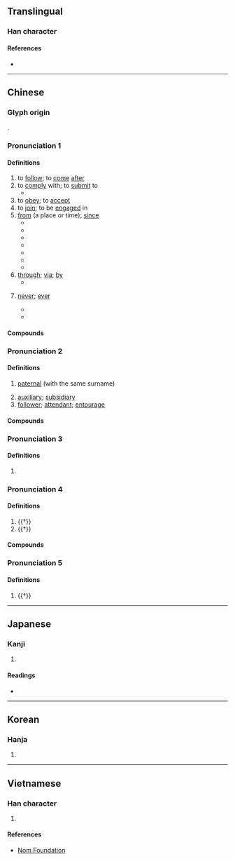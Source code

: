 {{character info/new}}
{{also|从|従}}
==Translingual==
{{Han simplified forms|從|従|从}}

===Han character===
{{Han char|rn=60|rad=彳|as=08|sn=11|four=28281|canj=HOOOO|ids=⿰彳⿱从龰}}

====References====
* {{Han ref|kx=0368.180|dkj=10152|dj=0692.140|hdz=20829.120|uh=5F9E|ud=24478|bh=B171|bd=45425}}

----

==Chinese==
{{zh-forms|s=从|alt=从,𠚪}}

===Glyph origin===
{{Han etym}}
{{Han compound|辵|从|c1=s|c2=p|t1=walk|ls=psc}}.

===Pronunciation 1===
{{zh-pron
|m=cóng
|c=cung4
|h=pfs=chhiùng
|mn=tw,xm,zz:chêng/chn̂g/chiông
|mn_note=chêng, chn̂g - vernacular, chiông - literary
|w=3zon
|mc=1
|oc=1,2
|ma=y
|cat=v,prep,adv
}}

====Definitions====
{{zh-hanzi}}

# to [[follow]]; to [[come]] [[after]]
# to [[comply]] with; to [[submit]] to
#* {{zh-x|差點 就 從 了 他 了！|(I) nearly '''gave in''' to him (and became his girlfriend). {{q|slang}}}}
# to [[obey]]; to [[accept]]
# to [[join]]; to be [[engage]]d in
# [[from]] (a place or time); [[since]]
#* {{zh-x|他 從 中國 來。|He comes '''from''' China.}}
#* {{zh-x|你 是 從 哪 個 國家 來 的？|Where are you '''from'''? (Which country are you '''from'''?)}}
#* {{zh-x|我們 只 能 從 我們 的 錯誤 中 學習。|We can learn only '''from''' our mistakes.}}
#* {{zh-x|我 每 天 都 從 郵局 經過。|I go '''past''' the post-office every day.}}
#* {{zh-x|這 家 店 從 早上 9 點 開 到 晚上 6 點。|This shop is open '''from''' 9 a.m. to 6 p.m.}}
#* {{zh-x|我們 從 小學 三 年級 就是 朋友 了。|We have been friends '''since''' the third grade.}}
#* {{zh-x|賣：出 物 貨 也。從 出 從 買。|{{l|zh|賣}}: To put something out and sell it. Derived from {{l|zh|出}} and {{l|zh|買}}.|ref=Shuowen}}
# [[through]]; [[via]]; [[by]]
#* {{zh-x|一 陣 清風 從 窗口 吹 來。|A cool breeze came in '''through''' the window.}}
# {{lb|zh|followed by negative}} [[never]]; [[ever]]
#* {{zh-x|我 以前 '''從沒''' 見 過 她。|I have '''never''' seen her before}}
#* {{zh-x|我 '''從不''' 違約。|I '''never''' break my promise.}}

====Compounds====
{{zh-der|從業人員|力不從願|從先|從未|從頭|屈己從人|惟命是從|奉從|從井救人|事從|三從|各從其志|從頭到腳|從嚴|允從|品從|一從|從長計議|從流|從中作梗|從諫如流|何去何從|名從主人|便宜從事|從良|從頭至尾|從古至今|從人|從坐|悲從中來|善善從長|從政|從一以終|何從|從此|從屬|惡惡從短|從而|從輕發落|不從|從新|喜從天降|從天而下|從龍|從風|從頭到尾|從速|從軍|從缺|從簡|從祀|從權|從業員|從打|從戎|從心所欲|從影|從師|從小|從寬發落|從寬|從嫁|從始至終|從天而降|從善若流|從商|從吉|從前|從初|從公|從優|從價稅|從俗|從來|從何說起|從令如流|從今以後|從一而終|一切從簡|弭從|屈從|信從|從命|從善如流|從實招來|寧死不從|從頭再來|從事|奴從|從風而靡|廣德從橋|夫死從子|天下從風|三從四德|從中斡旋|密勿從事|唯命是從|唯利是從|四德三從|冒昧從事|去邪從正|從俗就簡|天從人願|力不從心|不敢從命|先從隗始|依從|投筆從戎|景從|朋從|枵腹從公|應天從民|應天從人|無從下手|禍從口出|應天從物|打從|服從|禍從天降|捨己從人|省煩從簡|相類相從|相從|改過從善|無從|病從口入|河伯從事|改惡從善|景從雲合|抵死不從|擇善而從|無所適從|溯流從源|棄邪從正|盲從|木蘭從軍|斷難從命|曲從|景從雲集|文從字順|改過從新|言從計行|風行草從|順從|風從響應|過從|言行計從|軍法從事|自從|言聽行從|舍正從邪|隔從|負笈從師|賓從|面從|苟容曲從|適從|馬虎從事|道近易從|風從|靡然從風|笑罵從汝|非類相從|青州從事|聽從|降心相從|阿意曲從|草偃風從|遵從|言聽計從|跟從|過從甚密|資從|言從計納|舍短從長|舍己從人}}

===Pronunciation 2===
{{zh-pron
|m=cóng,zòng,2nb=Taiwan
|c=zung6
|h=
|mn=chiōng
|w=
|mc=3
|oc=3
|ma=y
|cat=n,a
}}

====Definitions====
{{zh-hanzi}}

# {{lb|zh|of relatives}} [[paternal]] (with the same surname)
#: {{zh-x|從兄|paternal male cousin elder than oneself with the same surname}}
# [[auxiliary]]; [[subsidiary]]
# [[follower]]; [[attendant]]; [[entourage]]

====Compounds====
{{zh-der|fold=1|不分主從|從父|從子|從吏|儀從|主從架構|僕從|傔從|從犯|從母|從官|從兄弟|從伯|嬪從|侍從|從者|從弟|從法|從罰|從兄|從刑|其從如雲|從女|主從|扈從|祗從|欲不可從|輕車簡從|雞尸牛從|脅從|輕裝簡從|衛從|義從|隨從|騎從|輿從|首從|賢從|群從|部從|騶從|護從}}

===Pronunciation 3===
{{zh-pron
|m=cóng,cōng,2nb=Taiwan
|c=sung1,cung1
|h=
|mn=chhiong
|mn_note=literary reading
|w=1tshon
|mc=2
|oc=n,1
|ma=y
|cat=
}}

====Definitions====
{{zh-hanzi}}

# {{zh-only used in|從容|[[calm]]; [[at ease]]}}

===Pronunciation 4===
{{zh-pron
|m=zòng,zōng,2nb=Taiwan
|c=zung1,zung3
|h=
|mn=chiong/chhiòng
|w=
|mc=
|oc=2,n
|ma=
|cat=a,v
}}

====Definitions====
{{zh-hanzi}}

# {{†}} {{zh-alt-form|縱|[[straight]]; [[vertical]]}}
# {{†}} {{zh-alt-form|縱|to [[give]] [[free]] [[reign]] to}}

====Compounds====
{{zh-der|fold=1|合從|從衡|從約|約從}}

===Pronunciation 5===
{{zh-pron
|m=zōng
|c=zung1
|h=
|mn=chiong
|w=
|mc=
|oc=
|ma=
|cat=
}}

====Definitions====
{{zh-hanzi}}

# {{†}} {{zh-alt-form|蹤}}

{{zh-cat|Beginning}}

----

==Japanese==
{{ja-kanji forms|従|從}}

===Kanji===
{{ja-kanji|grade=|rs=彳08|style=ky|shin=従}}

# {{defn|lang=ja|sort=彳08}}

====Readings====
* {{ja-readings|goon=[[じゅう]] (jū), [[じゅ]] (ju), [[しゅ]] (shu)|kanon=[[しょう]] (shō)|kun=[[したがう]] (shitagau), [[したがって]] (shitagatte), [[おう]] (ou)}}

----

==Korean==

===Hanja===
{{ko-hanja|hangeul=[[종]], [[총]]|eumhun=|rv=jong, chong|mr=chong, ch'ong|y=cong, chong}}

# {{defn|lang=ko|sort=彳08}}

----

==Vietnamese==

===Han character===
{{vi-hantu|[[tòng]], [[tùng]], [[thủng]], [[tuồng]], [[thong]], [[thung]], [[thùng]], [[tồng]], [[tụng]]|rs=彳08}}

# {{defn|lang=vi|sort=彳08}}

====References====
* [http://nomfoundation.org/common/nom_details.php?codepoint=5f9e Nom Foundation]